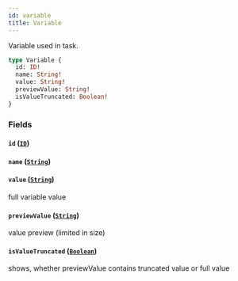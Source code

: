 ```yaml
---
id: variable
title: Variable
---
```



Variable used in task.


```graphql
type Variable {
  id: ID!
  name: String!
  value: String!
  previewValue: String!
  isValueTruncated: Boolean!
}
```


### Fields

#### `id` ([`ID`](/docs/apis-clients/tasklist-api/scalars/id))




#### `name` ([`String`](/docs/apis-clients/tasklist-api/scalars/string))




#### `value` ([`String`](/docs/apis-clients/tasklist-api/scalars/string))

full variable value


#### `previewValue` ([`String`](/docs/apis-clients/tasklist-api/scalars/string))

value preview (limited in size)


#### `isValueTruncated` ([`Boolean`](/docs/apis-clients/tasklist-api/scalars/boolean))

shows, whether previewValue contains truncated value or full value




